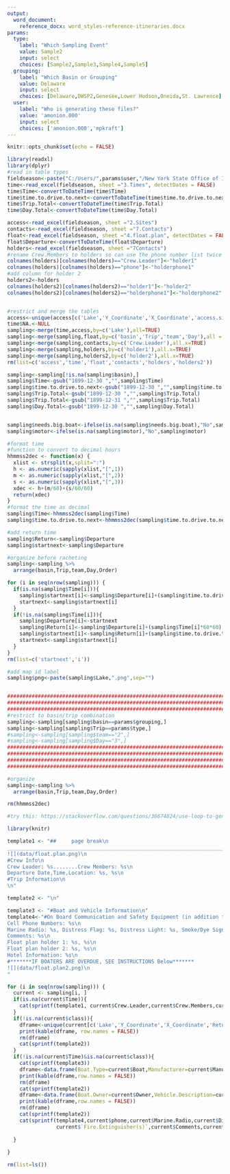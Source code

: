 ```yaml
---
output: 
  word_document:
    reference_docx: word_styles-reference-itineraries.docx
params:
  type: 
    label: "Which Sampling Event"
    value: Sample2
    input: select
    choices: [Sample2,Sample3,Sample4,Sample5]
  grouping:
    label: "Which Basin or Grouping"
    value: Delaware
    input: select
    choices: [Delaware,DWSP2,Genesee,Lower Hudson,Oneida,St. Lawrence]
  user:
    label: "Who is generating these files?"
    value: 'amonion.000'
    input: select
    choices: ['amonion.000','mpkraft']
---
```


```r

knitr::opts_chunk$set(echo = FALSE)
```



```r
library(readxl)
library(dplyr)
#read in table types
fieldseason<-paste("C:/Users/",params$user,"/New York State Office of Information Technology Services/LMAS - LCI/LCI.Field.Season.xlsx",sep="")
time<-read_excel(fieldseason, sheet ="3.Times", detectDates = FALSE)
time$Time<-convertToDateTime(time$Time)
time$time.to.drive.to.next<-convertToDateTime(time$time.to.drive.to.next)
time$Trip.Total<-convertToDateTime(time$Trip.Total)
time$Day.Total<-convertToDateTime(time$Day.Total)

access<-read_excel(fieldseason, sheet ="2.Sites")
contacts<-read_excel(fieldseason, sheet ="7.Contacts")
float<-read_excel(fieldseason, sheet ="4.float.plan", detectDates = FALSE)
float$Departure<-convertToDateTime(float$Departure)
holders<-read_excel(fieldseason, sheet ="7Contacts")
#rename Crew.Members to holders so can use the phone number list twice
colnames(holders)[colnames(holders)=="Crew.Leader"]<-"holder1"
colnames(holders)[colnames(holders)=="phone"]<-"holderphone1"
#add column for holder 2
holders2<-holders
colnames(holders2)[colnames(holders2)=="holder1"]<-"holder2"
colnames(holders2)[colnames(holders2)=="holderphone1"]<-"holderphone2"


#restrict and merge the tables
access<-unique(access[c('Lake','Y_Coordinate','X_Coordinate','access.site_lat','access.site_lon','Access','needs.big.boat','motor')])
time$NA.<-NULL
sampling<-merge(time,access,by=c('Lake'),all=TRUE)
sampling<-merge(sampling,float,by=c('basin','Trip','team','Day'),all = TRUE)
sampling<-merge(sampling,contacts,by=c('Crew.Leader'),all.x=TRUE)
sampling<-merge(sampling,holders,by=c('holder1'),all.x=TRUE)
sampling<-merge(sampling,holders2,by=c('holder2'),all.x=TRUE)
rm(list=c('access','time','float','contacts','holders','holders2'))

sampling<-sampling[!is.na(sampling$basin),]
sampling$Time<-gsub("1899-12-30 ","",sampling$Time)
sampling$time.to.drive.to.next<-gsub("1899-12-30 ","",sampling$time.to.drive.to.next)
sampling$Trip.Total<-gsub("1899-12-30 ","",sampling$Trip.Total)
sampling$Trip.Total<-gsub("1899-12-31 ","",sampling$Trip.Total)
sampling$Day.Total<-gsub("1899-12-30 ","",sampling$Day.Total)


sampling$needs.big.boat<-ifelse(is.na(sampling$needs.big.boat),"No",sampling$needs.big.boat)
sampling$motor<-ifelse(is.na(sampling$motor),"No",sampling$motor)

#format time
#function to convert to decimal hours
hhmmss2dec <- function(x) {
  xlist <- strsplit(x,split=":")
  h <- as.numeric(sapply(xlist,"[",1))
  m <- as.numeric(sapply(xlist,"[",2))
  s <- as.numeric(sapply(xlist,"[",3))
  xdec <- h+(m/60)+(s/60/60)
  return(xdec)
}
#format the time as decimal
sampling$Time<-hhmmss2dec(sampling$Time)
sampling$time.to.drive.to.next<-hhmmss2dec(sampling$time.to.drive.to.next)

#add return time
sampling$Return<-sampling$Departure
sampling$startnext<-sampling$Departure

#organize before racheting
sampling<-sampling %>% 
  arrange(basin,Trip,team,Day,Order)

for (i in seq(nrow(sampling))) {
  if(is.na(sampling$Time[i])){
    sampling$startnext[i]<-sampling$Departure[i]+(sampling$time.to.drive.to.next[i]*60*60)
    startnext<-sampling$startnext[i]
  }
  if(!is.na(sampling$Time[i])){
    sampling$Departure[i]<-startnext
    sampling$Return[i]<-sampling$Departure[i]+(sampling$Time[i]*60*60)
    sampling$startnext[i]<-sampling$Return[i]+(sampling$time.to.drive.to.next[i]*60*60)
    startnext<-sampling$startnext[i]
  }
}
rm(list=c('startnext','i'))

#add map id label
sampling$png<-paste(sampling$Lake,".png",sep="")


#################################################################################################################
#################################################################################################################
#################################################################################################################
#restrict to basin/trip combination
sampling<-sampling[sampling$basin==params$grouping,]
sampling<-sampling[sampling$Trip==params$type,]
#sampling<-sampling[sampling$team=="2",]
#sampling<-sampling[sampling$Day=="3",]
#################################################################################################################
#################################################################################################################
#################################################################################################################
#################################################################################################################

#organize
sampling<-sampling %>% 
  arrange(basin,Trip,team,Day,Order)

rm(hhmmss2dec)
```

```r
#try this: https://stackoverflow.com/questions/36674824/use-loop-to-generate-section-of-text-in-rmarkdown

library(knitr)

template1 <- "##     page break\n
______________________________________________________________________________________\n
![](data/float.plan.png)\n
#Crew Info\n
Crew Leader: %s........Crew Members: %s\n
Departure Date,Time,Location: %s, %s\n
#Trip Information\n
\n" 

template2 <- "\n" 

template3 <- "#Boat and Vehicle Information\n"
template4<-"#On Board Communication and Safety Equipment (in addition to PDFs)\n
Cell Phone Numbers: %s\n
Marine Radio: %s, Distress Flag: %s, Distress Light: %s, Smoke/Dye Signals: %s, Flares: %s, Horn: %s, Signal Mirror: %s, Fire Extinguisher(s): %s\n
Comments: %s\n
Float plan holder 1: %s, %s\n
Float plan holder 2: %s, %s\n
Hotel Information: %s\n
#*******IF BOATERS ARE OVERDUE, SEE INSTRUCTIONS Below*******
![](data/float.plan2.png)\n
"

for (i in seq(nrow(sampling))) {
  current <- sampling[i, ]
  if(is.na(current$Time)){
    cat(sprintf(template1, current$Crew.Leader,current$Crew.Members,current$Departure,current$from))
  }
  if(!is.na(current$class)){
    dframe<-unique(current[c('Lake','Y_Coordinate','X_Coordinate','Return')])
    print(kable(dframe, row.names = FALSE))
    rm(dframe)
    cat(sprintf(template2))
  }
  if(!is.na(current$Time)&is.na(current$class)){
    cat(sprintf(template3))
    dframe<-data.frame(Boat.Type=current$Boat,Manufacturer=current$Manufacturer,Size.Length.Color = current$Size)
    print(kable(dframe,row.names = FALSE))
    rm(dframe)
    cat(sprintf(template2))
    dframe<-data.frame(Boat.Owner=current$Owner,Vehicle.Description=current$Vehicle)
    print(kable(dframe,row.names = FALSE))
    rm(dframe)
    cat(sprintf(template2))
    cat(sprintf(template4,current$phone,current$Marine.Radio,current$Distress.Flag,current$Distress.Light,current$Smoke.Dye.Signals,current$Flares,current$Horn,current$Signal.Mirror,
                current$`Fire.Extinguisher(s)`,current$Comments,current$holder1,current$holderphone1,current$holder2,current$holderphone2,current$hotel))
    
  }
  
}

rm(list=ls())

```